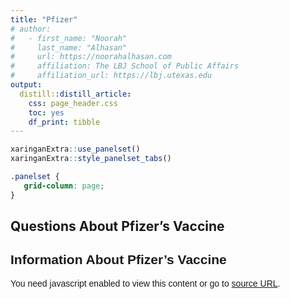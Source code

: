 ```yaml
---
title: "Pfizer"
# author:
#   - first_name: "Noorah"
#     last_name: "Alhasan"
#     url: https://noorahalhasan.com
#     affiliation: The LBJ School of Public Affairs
#     affiliation_url: https://lbj.utexas.edu
output: 
  distill::distill_article:
    css: page_header.css
    toc: yes
    df_print: tibble
---
```


```r
xaringanExtra::use_panelset()
xaringanExtra::style_panelset_tabs()
```

```css
.panelset {
   grid-column: page;
}
```

::::: {.panelset}

::: {.panel}

## Questions About Pfizer's Vaccine {.panel-name}

```{=html} 

<!-- Markup for HTML (Pfizer-BioNTech COVID-19 Vaccine Questions: Information about the Pfizer-BioNTech COVID-19 Vaccine, including how they work, supply and distribution, and vaccine administration. ) --><div class='rid_a91adcde_415243' style="font-family: 'Libre Franklin', sans-serif !important;' data-apiroot='//tools.cdc.gov/api' data-mediatype='html' data-mediaid='415243' data-stripscripts='false' data-stripanchors='false' data-stripimages='false' data-stripcomments='false' data-stripstyles='false' data-cssclasses='syndicate,!no-syndicate' data-ids='' data-xpath='' data-oe='utf-8' data-of='xhtml' data-ns='cdc' data-postprocess='' data-nw='true' data-iframe='true' data-cdc-widget='syndicationIframe' data-apiembedsrc='//tools.cdc.gov/api/embed/html/js/embed-2.0.3.js' data-iframeembedsrc='//tools.cdc.gov/TemplatePackage/contrib/widgets/tp-widget-external-loader.js'></div><script src='//tools.cdc.gov/TemplatePackage/contrib/widgets/tp-widget-external-loader.js' ></script><noscript>You need javascript enabled to view this content or go to <a href='//tools.cdc.gov/api/v2/resources/media/415243/noscript'>source URL</a>.</noscript>

```

:::

::: {.panel}

## Information About Pfizer's Vaccine {.panel-name}

```{=html} 

<!-- Markup for HTML (Information about the Pfizer-BioNTech COVID-19 Vaccine: Name: BNT162b2
Manufacturer: Pfizer, Inc., and BioNTech
Type of vaccine: mRNA
Number of shots: 2 shots, 21 days apart
How given: Shot in the muscle of the upper arm) --><div class='rid_da7cd507_415228' data-apiroot='//tools.cdc.gov/api' data-mediatype='html' data-mediaid='415228' data-stripscripts='true' data-stripanchors='false' data-stripimages='false' data-stripcomments='true' data-stripstyles='true' data-cssclasses='syndicate,!no-syndicate' data-ids='' data-xpath='' data-oe='utf-8' data-of='xhtml' data-ns='cdc' data-postprocess='' data-nw='true' data-iframe='true' data-cdc-widget='syndicationIframe' data-apiembedsrc='//tools.cdc.gov/api/embed/html/js/embed-2.0.3.js' data-iframeembedsrc='//tools.cdc.gov/TemplatePackage/contrib/widgets/tp-widget-external-loader.js'></div><script src='//tools.cdc.gov/TemplatePackage/contrib/widgets/tp-widget-external-loader.js' ></script><noscript>You need javascript enabled to view this content or go to <a href='//tools.cdc.gov/api/v2/resources/media/415228/noscript'>source URL</a>.</noscript>

```

:::

:::::
